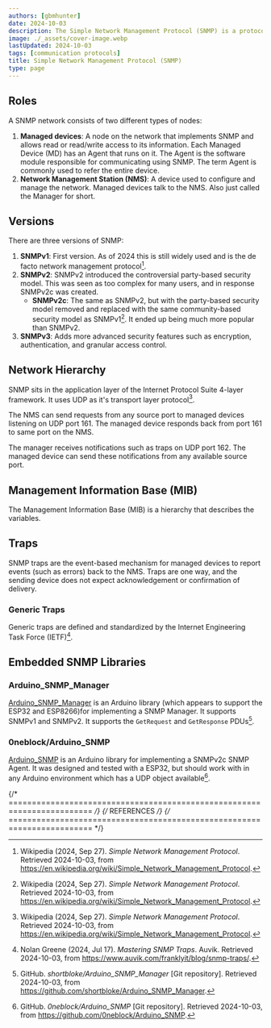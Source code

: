 ```yaml
---
authors: [gbmhunter]
date: 2024-10-03
description: The Simple Network Management Protocol (SNMP) is a protocol used for managing devices across an IP network. It allows for both monitoring and control of the network devices.
image: ./_assets/cover-image.webp
lastUpdated: 2024-10-03
tags: [communication protocols]
title: Simple Network Management Protocol (SNMP)
type: page
---
```


<WarningIsNotes />

## Roles

A SNMP network consists of two different types of nodes:

1. **Managed devices**: A node on the network that implements SNMP and allows read or read/write access to its information. Each Managed Device (MD) has an Agent that runs on it. The Agent is the software module responsible for communicating using SNMP. The term Agent is commonly used to refer the entire device.
1. **Network Management Station (NMS)**: A device used to configure and manage the network. Managed devices talk to the NMS. Also just called the Manager for short.

## Versions

There are three versions of SNMP:

1. **SNMPv1**: First version. As of 2024 this is still widely used and is the de facto network management protocol[^wikipedia-snmp].
1. **SNMPv2**: SNMPv2 introduced the controversial party-based security model. This was seen as too complex for many users, and in response SNMPv2c was created.
    * **SNMPv2c**: The same as SNMPv2, but with the party-based security model removed and replaced with the same community-based security model as SNMPv1[^wikipedia-snmp]. It ended up being much more popular than SNMPv2.
1. **SNMPv3**: Adds more advanced security features such as encryption, authentication, and granular access control.

## Network Hierarchy

SNMP sits in the application layer of the Internet Protocol Suite 4-layer framework. It uses UDP as it's transport layer protocol[^wikipedia-snmp].

The NMS can send requests from any source port to managed devices listening on UDP port 161. The managed device responds back from port 161 to same port on the NMS.

The manager receives notifications such as traps on UDP port 162. The managed device can send these notifications from any available source port.

## Management Information Base (MIB)

The Management Information Base (MIB) is a hierarchy that describes the variables.

## Traps

SNMP traps are the event-based mechanism for managed devices to report events (such as errors) back to the NMS. Traps are one way, and the sending device does not expect acknowledgement or confirmation of delivery.

### Generic Traps

Generic traps are defined and standardized by the Internet Engineering Task Force (IETF)[^auvik-mastering-snmp-traps].

## Embedded SNMP Libraries

### Arduino_SNMP_Manager

[Arduino_SNMP_Manager](https://github.com/shortbloke/Arduino_SNMP_Manager) is an Arduino library (which appears to support the ESP32 and ESP8266)for implementing a SNMP Manager. It supports SNMPv1 and SNMPv2. It supports the `GetRequest` and `GetResponse` PDUs[^github-arduino-snmp-manager].

### 0neblock/Arduino_SNMP

[Arduino_SNMP](https://github.com/0neblock/Arduino_SNMP) is an Arduino library for implementing a SNMPv2c SNMP Agent. It was designed and tested with a ESP32, but should work with in any Arduino environment which has a UDP object available[^github-0neblock-arduino-snmp].

{/* ======================================================================== */}
{/* REFERENCES */}
{/* ======================================================================== */}

[^wikipedia-snmp]: Wikipedia (2024, Sep 27). _Simple Network Management Protocol_. Retrieved 2024-10-03, from https://en.wikipedia.org/wiki/Simple_Network_Management_Protocol.
[^github-arduino-snmp-manager]: GitHub. _shortbloke/Arduino_SNMP_Manager_ [Git repository]. Retrieved 2024-10-03, from https://github.com/shortbloke/Arduino_SNMP_Manager.
[^github-0neblock-arduino-snmp]: GitHub. _0neblock/Arduino_SNMP_ [Git repository]. Retrieved 2024-10-03, from https://github.com/0neblock/Arduino_SNMP.
[^auvik-mastering-snmp-traps]: Nolan Greene (2024, Jul 17). _Mastering SNMP Traps_. Auvik. Retrieved 2024-10-03, from https://www.auvik.com/franklyit/blog/snmp-traps/.
